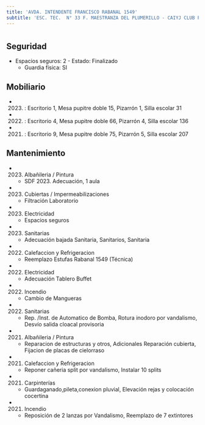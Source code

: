 ```yaml
---
title: 'AVDA. INTENDENTE FRANCISCO RABANAL 1549'
subtitle: 'ESC. TEC.  N° 33 F. MAESTRANZA DEL PLUMERILLO - CAIYJ CLUB POMPEYA'
---
```


#


## Seguridad

*  Espacios seguros: 2 - Estado: Finalizado 
    + Guardia física: SI





## Mobiliario

*  (2023) : Escritorio 1, Mesa pupitre doble 15, Pizarrón 1, Silla escolar 31 

*  (2022) : Escritorio 4, Mesa pupitre doble 66, Pizarrón 4, Silla escolar 136 

*  (2021) : Escritorio 9, Mesa pupitre doble 75, Pizarrón 5, Silla escolar 207 





## Mantenimiento

*  (2023) Albañileria / Pintura 
    + SDF 2023. Adecuación, 1 aula

*  (2023) Cubiertas / Impermeabilizaciones 
    + Filtración Laboratorio

*  (2023) Electricidad 
    + Espacios seguros

*  (2023) Sanitarias 
    + Adecuación bajada Sanitaria, Sanitarios, Sanitaria

*  (2022) Calefaccion y Refrigeracion 
    + Reemplazo Estufas Rabanal 1549 (Técnica)

*  (2022) Electricidad 
    + Adecuación Tablero Buffet

*  (2022) Incendio 
    + Cambio de Mangueras

*  (2022) Sanitarias 
    + Rep. /Inst. de Automatico de Bomba, Rotura inodoro por vandalismo, Desvío salida cloacal provisoria

*  (2021) Albañileria / Pintura 
    + Reparacion de estructuras y otros, Adicionales Reparación cubierta, Fijacion de placas de cielorraso

*  (2021) Calefaccion y Refrigeracion 
    + Reponer cañeria split por vandalismo, Instalar 10 splits

*  (2021) Carpinterías 
    + Guardaganado,pileta,conexion pluvial, Elevación rejas y colocación cocertina

*  (2021) Incendio 
    + Reposición de 2 lanzas por Vandalismo, Reemplazo de 7 extintores



